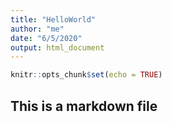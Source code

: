 ```yaml
---
title: "HelloWorld"
author: "me"
date: "6/5/2020"
output: html_document
---
```


```r
knitr::opts_chunk$set(echo = TRUE)
```

## This is a markdown file
